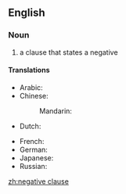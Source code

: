 ==English==

===Noun===
{{examples-right|I don't know where to begin.}}
{{en-noun|head=[[negative]] [[clause]]}}

# {{context|grammar|lang=en}} a clause that states a negative

====Translations====
{{trans-top|negative clause, negative sentence}}
* Arabic: {{t-|ar|جملة منفية|f|tr=júmla manfíyya}}
* Chinese:
*: Mandarin: {{t|cmn|否定句|tr=fǒudìngjù|sc=Hani}}
* Dutch: {{t-|nl|ontkennende zin|m}}
{{trans-mid}}
* French: {{t-|fr|phrase négative|f}}
* German: {{t-|de|negativer Satz|m}}
* Japanese: {{t-|ja|否定文|tr=ひていぶん, hiteibun}}
* Russian: {{t-|ru|отрицательное предложение|n|tr=otricátel'noje predložénije}}
{{trans-bottom}}

[[zh:negative clause]]